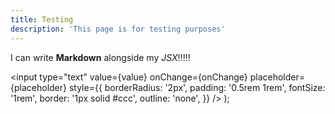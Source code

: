 ```yaml
---
title: Testing
description: 'This page is for testing purposes'
---
```


I can write **Markdown** alongside my _JSX_!!!!!

  <input
    type="text"
    value={value}
    onChange={onChange}
    placeholder={placeholder}
    style={{
      borderRadius: '2px',
      padding: '0.5rem 1rem',
      fontSize: '1rem',
      border: '1px solid #ccc',
      outline: 'none',
    }}
  />
);

<TextInput
  value=""
  onChange={handleInputChange}
  placeholder="Type something here"></TextInput>
